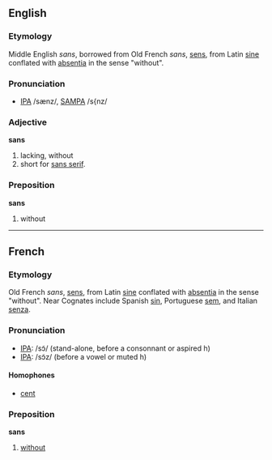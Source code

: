 ==English==
===Etymology===
Middle English ''sans'', borrowed from Old French ''sans'', [[sens]], from Latin [[sine]] conflated with [[absentia]] in the sense "without".  

=== Pronunciation ===
*[[w:IPA|IPA]] /sænz/, [[w:SAMPA|SAMPA]] /s{nz/

=== Adjective ===
'''sans'''
#lacking, without
#short for [[sans serif]].

=== Preposition ===
'''sans'''
#without

----

==French==
===Etymology===
Old French ''sans'', [[sens]], from Latin [[sine]] conflated with [[absentia]] in the sense "without".  Near Cognates include Spanish [[sin]], Portuguese [[sem]], and Italian [[senza]].


=== Pronunciation ===
*[[w:IPA|IPA]]: /sɔ̃/ (stand-alone, before a consonnant or aspired h)
*[[w:IPA|IPA]]: /sɔ̃z/ (before a vowel or muted h)

==== Homophones ====
*[[cent]]

=== Preposition ===
'''sans'''

# [[without]]